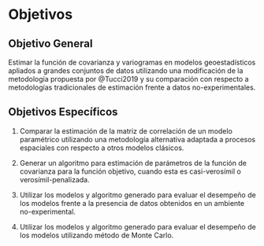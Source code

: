 # Objetivos 

## Objetivo General

Estimar la función de covarianza y variogramas en modelos geoestadísticos apliados a grandes conjuntos de datos utilizando una modificación de la metodología propuesta por @Tucci2019 y su comparación con respecto a metodologías tradicionales de estimación frente a datos no-experimentales.

## Objetivos Específicos

1. Comparar la estimación de la matriz de correlación de un modelo paramétrico utilizando una metodología alternativa adaptada a procesos espaciales con respecto a otros modelos clásicos.

2. Generar un algoritmo para estimación de parámetros de la función de covarianza para la función objetivo, cuando esta es casi-verosímil o verosímil-penalizada.

3. Utilizar los modelos y algoritmo generado para evaluar el desempeño de los modelos frente a la presencia de datos obtenidos en un ambiente no-experimental.

4. Utilizar los modelos y algoritmo generado para evaluar el desempeño de los modelos utilizando método de Monte Carlo.